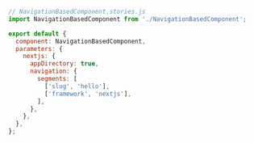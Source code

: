```js
// NavigationBasedComponent.stories.js
import NavigationBasedComponent from './NavigationBasedComponent';

export default {
  component: NavigationBasedComponent,
  parameters: {
    nextjs: {
      appDirectory: true,
      navigation: {
        segments: [
          ['slug', 'hello'],
          ['framework', 'nextjs'],
        ],
      },
    },
  },
};
```
